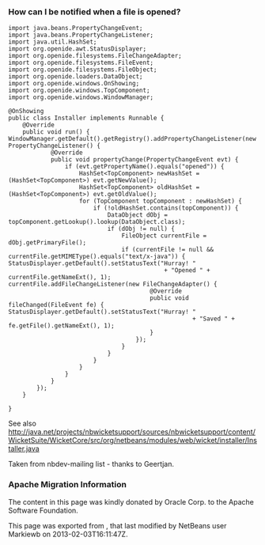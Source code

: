 <!--

    Licensed to the Apache Software Foundation (ASF) under one
    or more contributor license agreements.  See the NOTICE file
    distributed with this work for additional information
    regarding copyright ownership.  The ASF licenses this file
    to you under the Apache License, Version 2.0 (the
    "License"); you may not use this file except in compliance
    with the License.  You may obtain a copy of the License at

      http://www.apache.org/licenses/LICENSE-2.0

    Unless required by applicable law or agreed to in writing,
    software distributed under the License is distributed on an
    "AS IS" BASIS, WITHOUT WARRANTIES OR CONDITIONS OF ANY
    KIND, either express or implied.  See the License for the
    specific language governing permissions and limitations
    under the License.

-->
===How can I be notified when a file is opened?===

<pre>
import java.beans.PropertyChangeEvent;
import java.beans.PropertyChangeListener;
import java.util.HashSet;
import org.openide.awt.StatusDisplayer;
import org.openide.filesystems.FileChangeAdapter;
import org.openide.filesystems.FileEvent;
import org.openide.filesystems.FileObject;
import org.openide.loaders.DataObject;
import org.openide.windows.OnShowing;
import org.openide.windows.TopComponent;
import org.openide.windows.WindowManager;

@OnShowing
public class Installer implements Runnable {
    @Override
    public void run() {
WindowManager.getDefault().getRegistry().addPropertyChangeListener(new PropertyChangeListener() {
            @Override
            public void propertyChange(PropertyChangeEvent evt) {
                if (evt.getPropertyName().equals("opened")) {
                    HashSet<TopComponent> newHashSet = (HashSet<TopComponent>) evt.getNewValue();
                    HashSet<TopComponent> oldHashSet = (HashSet<TopComponent>) evt.getOldValue();
                    for (TopComponent topComponent : newHashSet) {
                        if (!oldHashSet.contains(topComponent)) {
                            DataObject dObj = topComponent.getLookup().lookup(DataObject.class);
                            if (dObj != null) {
                                FileObject currentFile = dObj.getPrimaryFile();
                                if (currentFile != null && currentFile.getMIMEType().equals("text/x-java")) {
StatusDisplayer.getDefault().setStatusText("Hurray! "
                                            + "Opened " + currentFile.getNameExt(), 1);
currentFile.addFileChangeListener(new FileChangeAdapter() {
                                        @Override
                                        public void fileChanged(FileEvent fe) {
StatusDisplayer.getDefault().setStatusText("Hurray! "
                                                    + "Saved " + fe.getFile().getNameExt(), 1);
                                        }
                                    });
                                }
                            }
                        }
                    }
                }
            }
        });
    }

} 
</pre>
See also http://java.net/projects/nbwicketsupport/sources/nbwicketsupport/content/WicketSuite/WicketCore/src/org/netbeans/modules/web/wicket/installer/Installer.java 

Taken from nbdev-mailing list - thanks to Geertjan.

===Apache Migration Information===

The content in this page was kindly donated by Oracle Corp. to the
Apache Software Foundation.

This page was exported from , 
that last modified by NetBeans user Markiewb 
on 2013-02-03T16:11:47Z.

